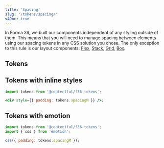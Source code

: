 ```yaml
---
title: 'Spacing'
slug: '/tokens/spacing/'
v4Doc: true
---
```


In Forma 36, we built our components independent of any styling outside of them. This means that
you will need to manage spacing between elements using our spacing tokens in any CSS solution you chose.
The only exception to this rule is our layout components:
[Flex](/components/flex), [Stack](/components/stack), [Grid](/components/grid), [Box](/components/box).

## Tokens

<SpacingTokensTable />

## Tokens with inline styles

```jsx static=true
import tokens from '@contentful/f36-tokens';

<div style={{ padding: tokens.spacingM }} />;
```

## Tokens with emotion

```jsx static=true
import tokens from '@contentful/f36-tokens';
import { css } from 'emotion';

css({ padding: tokens.spacingM });
```
